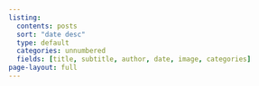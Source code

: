 ```yaml
---
listing:
  contents: posts
  sort: "date desc"
  type: default
  categories: unnumbered
  fields: [title, subtitle, author, date, image, categories]
page-layout: full
---
```



